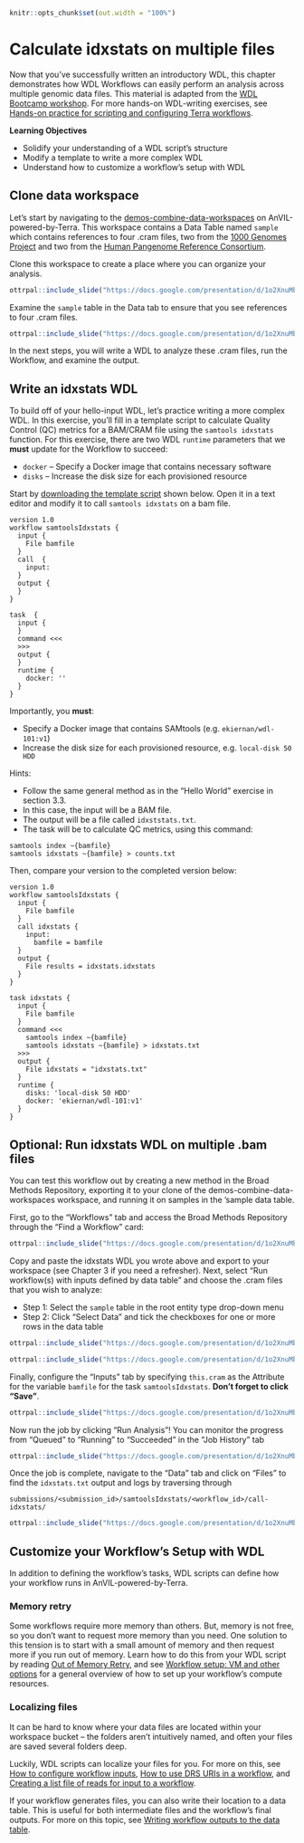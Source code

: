 ```r
knitr::opts_chunk$set(out.width = "100%")
```

# Calculate idxstats on multiple files

Now that you’ve successfully written an introductory WDL, this chapter demonstrates how WDL Workflows can easily perform an analysis across multiple genomic data files.
This material is adapted from the [WDL Bootcamp workshop](https://support.terra.bio/hc/en-us/articles/18618717942427).
For more hands-on WDL-writing exercises, see [Hands-on practice for scripting and configuring Terra workflows](https://support.terra.bio/hc/en-us/articles/360056599991).

**Learning Objectives**

- Solidify your understanding of a WDL script’s structure
- Modify a template to write a more complex WDL
- Understand how to customize a workflow’s setup with WDL

## Clone data workspace

Let’s start by navigating to the [demos-combine-data-workspaces](https://anvil.terra.bio/#workspaces/anvil-outreach/demos-combine-data-workspaces) on AnVIL-powered-by-Terra.
This workspace contains a Data Table named `sample` which contains references to four .cram files, two from the [1000 Genomes Project](https://anvil.terra.bio/#workspaces/anvil-datastorage/1000G-high-coverage-2019) and two from the [Human Pangenome Reference Consortium](https://anvil.terra.bio/#workspaces/anvil-datastorage/AnVIL_HPRC).  

Clone this workspace to create a place where you can organize your analysis.  

```r
ottrpal::include_slide("https://docs.google.com/presentation/d/1o2XnuMbqWVLf4XrsXolIQ7ulfnMlpJlrUxN0Y8aLIVQ/edit#slide=id.g1397c25e58c_0_181")
```

Examine the `sample` table in the Data tab to ensure that you see references to four .cram files.

```r
ottrpal::include_slide("https://docs.google.com/presentation/d/1o2XnuMbqWVLf4XrsXolIQ7ulfnMlpJlrUxN0Y8aLIVQ/edit#slide=id.g288edfe8bc0_0_1")
```

In the next steps, you will write a WDL to analyze these .cram files, run the Workflow, and examine the output.

## Write an idxstats WDL

To build off of your hello-input WDL, let’s practice writing a more complex WDL. In this exercise, you’ll fill in a template script to calculate Quality Control (QC) metrics for a BAM/CRAM file using the `samtools idxstats` function.  For this exercise, there are two WDL `runtime` parameters that we **must** update for the Workflow to succeed:

- `docker` – Specify a Docker image that contains necessary software
- `disks` – Increase the disk size for each provisioned resource

Start by [downloading the template script](https://drive.google.com/file/d/1OH4L5LQNquDhNvycRHzWVH6Z1HR5R7kD) shown below. Open it in a text editor and modify it to call `samtools idxstats` on a bam file.

```
version 1.0
workflow samtoolsIdxstats {
  input {
    File bamfile 
  }
  call  {
    input: 
  }
  output {
  }
}

task  {
  input {
  }
  command <<<
  >>>
  output {
  }
  runtime {
    docker: ''
  }
}
```

Importantly, you **must**:

- Specify a Docker image that contains SAMtools (e.g. `ekiernan/wdl-101:v1`)
- Increase the disk size for each provisioned resource, e.g. `local-disk 50 HDD`

Hints:

- Follow the same general method as in the “Hello World” exercise in section 3.3.
- In this case, the input will be a BAM file.
- The output will be a file called `idxststats.txt`.
- The task will be to calculate QC metrics, using this command:

```
samtools index ~{bamfile}
samtools idxstats ~{bamfile} > counts.txt
```

Then, compare your version to the completed version below:

```
version 1.0
workflow samtoolsIdxstats {
  input {
    File bamfile
  }
  call idxstats {
    input: 
      bamfile = bamfile
  }
  output {
    File results = idxstats.idxstats
  }
}

task idxstats {
  input {
    File bamfile
  }
  command <<<
    samtools index ~{bamfile}
    samtools idxstats ~{bamfile} > idxstats.txt
  >>>
  output {
    File idxstats = "idxstats.txt"
  }
  runtime {
    disks: 'local-disk 50 HDD'
    docker: 'ekiernan/wdl-101:v1'
  }
}
```

## Optional: Run idxstats WDL on multiple .bam files

You can test this workflow out by creating a new method in the Broad Methods Repository, exporting it to your clone of the demos-combine-data-workspaces workspace, and running it on samples in  the ‘sample data table.

First, go to the “Workflows” tab and access the Broad Methods Repository through the “Find a Workflow” card:

```r
ottrpal::include_slide("https://docs.google.com/presentation/d/1o2XnuMbqWVLf4XrsXolIQ7ulfnMlpJlrUxN0Y8aLIVQ/edit#slide=id.g288edfe8bc0_0_6")
```

Copy and paste the idxstats WDL you wrote above and export to your workspace (see Chapter 3 if you need a refresher).  Next, select “Run workflow(s) with inputs defined by data table” and choose the .cram files that you wish to analyze:

- Step 1: Select the `sample` table in the root entity type drop-down menu
- Step 2: Click “Select Data” and tick the checkboxes for one or more rows in the data table

```r
ottrpal::include_slide("https://docs.google.com/presentation/d/1o2XnuMbqWVLf4XrsXolIQ7ulfnMlpJlrUxN0Y8aLIVQ/edit#slide=id.g288edfe8bc0_0_11")
```

```r
ottrpal::include_slide("https://docs.google.com/presentation/d/1o2XnuMbqWVLf4XrsXolIQ7ulfnMlpJlrUxN0Y8aLIVQ/edit#slide=id.g288edfe8bc0_0_16")
```

Finally, configure the “Inputs” tab by specifying `this.cram` as the Attribute for the variable `bamfile` for the task `samtoolsIdxstats`.  **Don’t forget to click “Save”**.

```r
ottrpal::include_slide("https://docs.google.com/presentation/d/1o2XnuMbqWVLf4XrsXolIQ7ulfnMlpJlrUxN0Y8aLIVQ/edit#slide=id.g288edfe8bc0_0_21")
```


Now run the job by clicking “Run Analysis”!  You can monitor the progress from “Queued” to “Running” to “Succeeded” in the “Job History” tab

```r
ottrpal::include_slide("https://docs.google.com/presentation/d/1o2XnuMbqWVLf4XrsXolIQ7ulfnMlpJlrUxN0Y8aLIVQ/edit#slide=id.g288edfe8bc0_0_47")
```

Once the job is complete, navigate to the “Data” tab and click on “Files” to find the `idxstats.txt` output and logs by traversing through

```
submissions/<submission_id>/samtoolsIdxstats/<workflow_id>/call-idxstats/
```

```r
ottrpal::include_slide("https://docs.google.com/presentation/d/1o2XnuMbqWVLf4XrsXolIQ7ulfnMlpJlrUxN0Y8aLIVQ/edit#slide=id.g288edfe8bc0_0_53")
```

## Customize your Workflow’s Setup with WDL

In addition to defining the workflow’s tasks, WDL scripts can define how your workflow runs in AnVIL-powered-by-Terra.

### Memory retry

Some workflows require more memory than others. But, memory is not free, so you don’t want to request more memory than you need. One solution to this tension is to start with a small amount of memory and then request more if you run out of memory. Learn how to do this from your WDL script by reading [Out of Memory Retry](https://support.terra.bio/hc/en-us/articles/4403215299355), and see [Workflow setup: VM and other options](https://support.terra.bio/hc/en-us/articles/360026521831) for a general overview of how to set up your workflow’s compute resources.

### Localizing files

It can be hard to know where your data files are located within your workspace bucket – the folders aren’t intuitively named, and often your files are saved several folders deep. 

Luckily, WDL scripts can localize your files for you. For more on this, see [How to configure workflow inputs](https://support.terra.bio/hc/en-us/articles/4415971884827), [How to use DRS URIs in a workflow](https://support.terra.bio/hc/en-us/articles/6635144998939), and [Creating a list file of reads for input to a workflow](https://support.terra.bio/hc/en-us/articles/360033353952).

If your workflow generates files, you can also write their location to a data table. This is useful for both intermediate files and the workflow’s final outputs. For more on this topic, see [Writing workflow outputs to the data table](https://support.terra.bio/hc/en-us/articles/4500420806299).
